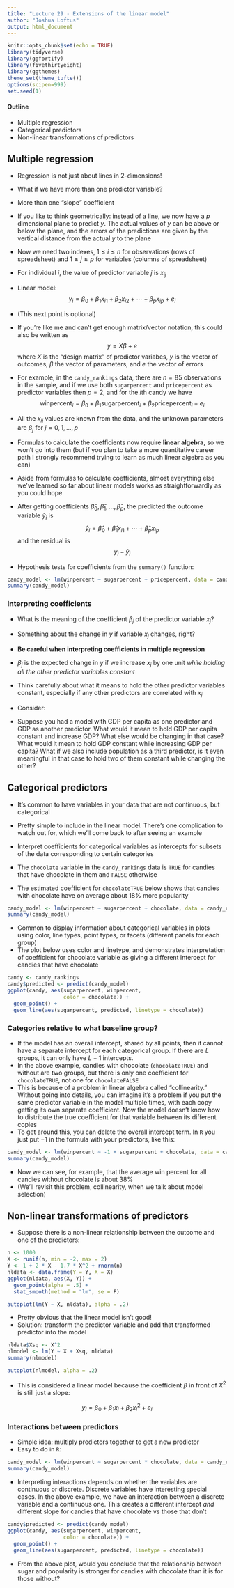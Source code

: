```yaml
---
title: "Lecture 29 - Extensions of the linear model"
author: "Joshua Loftus"
output: html_document
---
```


```r
knitr::opts_chunk$set(echo = TRUE)
library(tidyverse)
library(ggfortify)
library(fivethirtyeight)
library(ggthemes)
theme_set(theme_tufte())
options(scipen=999)
set.seed(1)
```

#### Outline

- Multiple regression
- Categorical predictors
- Non-linear transformations of predictors

## Multiple regression

- Regression is not just about lines in 2-dimensions!
- What if we have more than one predictor variable?
- More than one "slope" coefficient
- If you like to think geometrically: instead of a line, we now have a $p$ dimensional plane to predict $y$. The actual values of $y$ can be above or below the plane, and the errors of the predictions are given by the vertical distance from the actual $y$ to the plane

- Now we need two indexes, $1 \leq i \leq n$ for observations (rows of spreadsheet) and $1 \leq j \leq p$ for variables (columns of spreadsheet)
- For individual $i$, the value of predictor variable $j$ is $x_{ij}$
- Linear model:
$$
y_i = \beta_0 + \beta_1 x_{i1} + \beta_2 x_{i2} + \cdots + \beta_p x_{ip} + e_i
$$
- (This next point is optional)
- If you're like me and can't get enough matrix/vector notation, this could also be written as
$$
y = X \beta + e
$$
where $X$ is the "design matrix" of predictor variabes, $y$ is the vector of outcomes, $\beta$ the vector of parameters, and $e$ the vector of errors

- For example, in the `candy_rankings` data, there are $n = 85$ observations in the sample, and if we use both `sugarpercent` and `pricepercent` as predictor variables then $p = 2$, and for the $i$th candy we have
$$
\text{winpercent}_i = \beta_0 + \beta_1 \text{sugarpercent}_i + \beta_2 \text{pricepercent}_i + e_i
$$
- All the $x_{ij}$ values are known from the data, and the unknown parameters are $\beta_j$ for $j = 0,1, \ldots, p$

- Formulas to calculate the coefficients now require **linear algebra**, so we won't go into them (but if you plan to take a more quantitative career path I strongly recommend trying to learn as much linear algebra as you can)
- Aside from formulas to calculate coefficients, almost everything else we've learned so far about linear models works as straightforwardly as you could hope
- After getting coefficients $\hat \beta_0, \hat \beta_1, \ldots, \hat \beta_p$, the predicted the outcome variable $\hat y_i$ is
$$
\hat y_i = \hat \beta_0 + \hat \beta_1 x_{i1} + \cdots + \hat \beta_p x_{ip}
$$
and the residual is
$$
y_i - \hat y_i 
$$
- Hypothesis tests for coefficients from the `summary()` function:

```r
candy_model <- lm(winpercent ~ sugarpercent + pricepercent, data = candy_rankings)
summary(candy_model)
```

### Interpreting coefficients

- What is the meaning of the coefficient $\beta_j$ of the predictor variable $x_j$?
- Something about the change in $y$ if variable $x_j$ changes, right?
- **Be careful when interpreting coefficients in multiple regression**
- $\beta_j$ is the expected change in $y$ if we increase $x_j$ by one unit *while holding all the other predictor variables constant*
- Think carefully about what it means to hold the other predictor variables constant, especially if any other predictors are correlated with $x_j$

- Consider:

- Suppose you had a model with GDP per capita as one predictor and GDP as another predictor. What would it mean to hold GDP per capita constant and increase GDP? What else would be changing in that case? What would it mean to hold GDP constant while increasing GDP per capita? What if we also include population as a third predictor, is it even meaningful in that case to hold two of them constant while changing the other?


## Categorical predictors

- It's common to have variables in your data that are not continuous, but categorical
- Pretty simple to include in the linear model. There's one complication to watch out for, which we'll come back to after seeing an example

- Interpret coefficients for categorical variables as intercepts for subsets of the data corresponding to certain categories
- The `chocolate` variable in the `candy_rankings` data is `TRUE` for candies that have chocolate in them and `FALSE` otherwise
- The estimated coefficient for `chocolateTRUE` below shows that candies with chocolate have on average about 18\% more popularity

```r
candy_model <- lm(winpercent ~ sugarpercent + chocolate, data = candy_rankings)
summary(candy_model)
```

- Common to display information about categorical variables in plots using color, line types, point types, or facets (different panels for each group)
- The plot below uses color and linetype, and demonstrates interpretation of coefficient for chocolate variable as giving a different intercept for candies that have chocolate

```r
candy <- candy_rankings
candy$predicted <- predict(candy_model)
ggplot(candy, aes(sugarpercent, winpercent,
                  color = chocolate)) + 
  geom_point() +
  geom_line(aes(sugarpercent, predicted, linetype = chocolate))
```

### Categories relative to what baseline group?

- If the model has an overall intercept, shared by all points, then it cannot have a separate intercept for each categorical group. If there are $L$ groups, it can only have $L-1$ intercepts.
- In the above example, candies with chocolate (`chocolateTRUE`) and without are two groups, but there is only one coefficient for `chocolateTRUE`, not one for `chocolateFALSE`
- This is because of a problem in linear algebra called "collinearity." Without going into details, you can imagine it's a problem if you put the same predictor variable in the model multiple times, with each copy getting its own separate coefficient. Now the model doesn't know how to distribute the true coefficient for that variable between its different copies
- To get around this, you can delete the overall intercept term. In `R` you just put $-1$ in the formula with your predictors, like this:

```r
candy_model <- lm(winpercent ~ -1 + sugarpercent + chocolate, data = candy_rankings)
summary(candy_model)
```

- Now we can see, for example, that the average win percent for all candies without chocolate is about 38\%
- (We'll revisit this problem, collinearity, when we talk about model selection)

## Non-linear transformations of predictors

- Suppose there is a non-linear relationship between the outcome and one of the predictors:

```r
n <- 1000
X <- runif(n, min = -2, max = 2)
Y <- 1 + 2 * X - 1.7 * X^2 + rnorm(n)
nldata <- data.frame(Y = Y, X = X)
ggplot(nldata, aes(X, Y)) + 
  geom_point(alpha = .5) +
  stat_smooth(method = "lm", se = F)
```

```r
autoplot(lm(Y ~ X, nldata), alpha = .2)
```

- Pretty obvious that the linear model isn't good!
- Solution: transform the predictor variable and add that transformed predictor into the model

```r
nldata$Xsq <- X^2
nlmodel <- lm(Y ~ X + Xsq, nldata)
summary(nlmodel)
```

```r
autoplot(nlmodel, alpha = .2)
```

- This is considered a linear model because the coefficient $\beta$ in front of $X^2$ is still just a slope:

$$
y_i = \beta_0 + \beta_1 x_i + \beta_2 x_i^2 + e_i
$$

### Interactions between predictors

- Simple idea: multiply predictors together to get a new predictor
- Easy to do in `R`:

```r
candy_model <- lm(winpercent ~ sugarpercent * chocolate, data = candy_rankings)
summary(candy_model)
```

- Interpreting interactions depends on whether the variables are continuous or discrete. Discrete variables have interesting special cases. In the above example, we have an interaction between a discrete variable and a continuous one. This creates a different intercept *and* different slope for candies that have chocolate vs those that don't

```r
candy$predicted <- predict(candy_model)
ggplot(candy, aes(sugarpercent, winpercent,
                  color = chocolate)) + 
  geom_point() +
  geom_line(aes(sugarpercent, predicted, linetype = chocolate))
```

- From the above plot, would you conclude that the relationship between sugar and popularity is stronger for candies with chocolate than it is for those without?